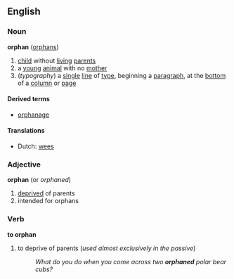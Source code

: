 ==English==
===Noun===
'''orphan''' ([[orphans]])

# [[child]] without [[living]] [[parent]]s
# a [[young]] [[animal]] with no [[mother]]
#(''typography'') a [[single]] [[line]] of [[type]], beginning a [[paragraph]], at the [[bottom]] of a [[column]] or [[page]]

====Derived terms====
*[[orphanage]]

====Translations====
*Dutch: [[wees]]

===Adjective===
'''orphan'''  (or ''orphaned'')
# [[deprived]] of parents
# intended for orphans

===Verb===
'''to orphan'''

# to deprive of parents (''used almost exclusively in the passive'')
#:''What do you do when you come across two '''orphaned''' polar bear cubs?''